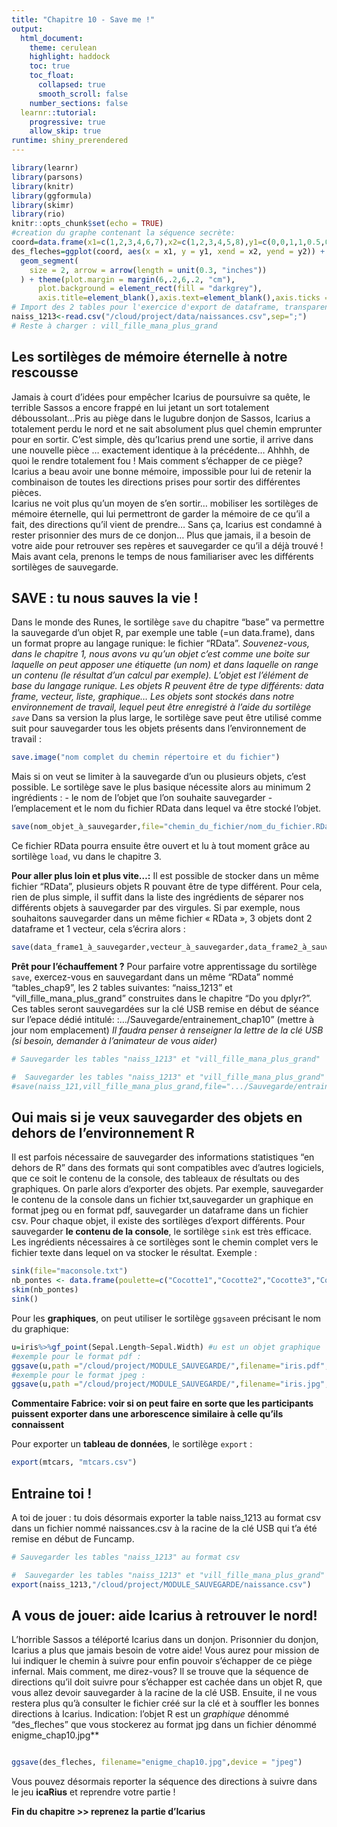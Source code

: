 ```yaml
---
title: "Chapitre 10 - Save me !"
output: 
  html_document:
    theme: cerulean
    highlight: haddock
    toc: true
    toc_float:
      collapsed: true
      smooth_scroll: false
    number_sections: false
  learnr::tutorial:
    progressive: true
    allow_skip: true
runtime: shiny_prerendered
---
```

```r
library(learnr)
library(parsons)
library(knitr)
library(ggformula)
library(skimr)
library(rio)
knitr::opts_chunk$set(echo = TRUE)
#creation du graphe contenant la séquence secrète:
coord=data.frame(x1=c(1,2,3,4,6,7),x2=c(1,2,3,4,5,8),y1=c(0,0,1,1,0.5,0.5),y2=c(1,1,0,0,0.5,0.5))
des_fleches=ggplot(coord, aes(x = x1, y = y1, xend = x2, yend = y2)) +
  geom_segment(
    size = 2, arrow = arrow(length = unit(0.3, "inches"))
  ) + theme(plot.margin = margin(6,.2,6,.2, "cm"),
      plot.background = element_rect(fill = "darkgrey"), 
      axis.title=element_blank(),axis.text=element_blank(),axis.ticks = element_blank())
# Import des 2 tables pour l'exercice d'export de dataframe, transparent pour l'utilisateur
naiss_1213<-read.csv("/cloud/project/data/naissances.csv",sep=";")
# Reste à charger : vill_fille_mana_plus_grand
```

## Les sortilèges de mémoire éternelle à notre rescousse 
Jamais à court d’idées pour empêcher Icarius de poursuivre sa quête, le terrible Sassos a encore frappé en lui jetant un sort totalement déboussolant…Pris au piège dans le lugubre donjon de Sassos, Icarius a totalement perdu le nord et ne sait absolument plus quel chemin emprunter pour en sortir. 
C’est simple, dès qu’Icarius prend une sortie, il arrive dans une nouvelle pièce … exactement identique à la précédente… Ahhhh, de quoi le rendre totalement fou !
Mais comment s’échapper de ce piège?  Icarius a beau avoir une bonne mémoire, impossible pour lui de retenir la combinaison de toutes les directions prises pour sortir des différentes pièces.  
Icarius ne voit plus qu’un moyen de s’en sortir… mobiliser les sortilèges de mémoire éternelle, qui lui permettront de garder la mémoire de ce qu’il a fait, des directions qu’il vient de prendre… Sans ça, Icarius est condamné à rester prisonnier des murs de ce donjon…
Plus que jamais, il a besoin de votre aide pour retrouver ses repères et sauvegarder ce qu’il a déjà trouvé !
Mais avant cela, prenons le temps de nous familiariser avec les différents sortilèges de sauvegarde.

## SAVE : tu  nous sauves la vie !
Dans le monde des Runes, le sortilège `save` du chapitre "base" va permettre la sauvegarde d'un objet R, par exemple une table (=un data.frame), dans un format propre au langage runique: le fichier "RData".
*Souvenez-vous, dans le chapitre 1, nous avons vu qu'un objet c'est comme une boite sur laquelle on peut apposer une étiquette (un nom) et dans laquelle on range un contenu (le résultat d'un calcul par exemple). L'objet est l'élément de base du langage runique. Les objets R peuvent être de type différents: data frame, vecteur, liste, graphique...
Les objets sont stockés dans notre environnement de travail, lequel peut être enregistré à l'aide du sortilège `save`*
Dans sa version la plus large, le sortilège save peut être utilisé comme suit pour sauvegarder tous les objets présents dans l'environnement de travail :
```r
save.image("nom complet du chemin répertoire et du fichier")
```

Mais si on veut se limiter à la sauvegarde d'un ou plusieurs objets, c'est possible. Le sortilège save le plus basique nécessite alors au minimum 2 ingrédients :
- le nom de l'objet que l'on souhaite sauvegarder
- l'emplacement et le nom du fichier RData dans lequel va être stocké l'objet.
```r
save(nom_objet_à_sauvegarder,file="chemin_du_fichier/nom_du_fichier.RData")
```
Ce fichier RData pourra ensuite être ouvert et lu à tout moment grâce au sortilège `load`, vu dans le chapitre 3.

**Pour aller plus loin et plus vite...:**
Il est possible de stocker dans un même fichier "RData", plusieurs objets R pouvant être de type différent. Pour cela, rien de plus simple, il suffit dans la liste des ingrédients de séparer nos différents objets à sauvegarder par des virgules.
Si par exemple, nous souhaitons sauvegarder dans un même fichier « RData », 3 objets dont 2 dataframe et 1 vecteur, cela s’écrira alors :
```r
save(data_frame1_à_sauvegarder,vecteur_à_sauvegarder,data_frame2_à_sauvegarder,file="chemin_du_fichier/nom_du_fichier.RData")
```
**Prêt pour l'échauffement ?** Pour parfaire votre apprentissage du sortilège `save`, exercez-vous en sauvegardant dans un même "RData" nommé "tables_chap9", les 2 tables suivantes: "naiss_1213" et "vill_fille_mana_plus_grand" construites dans le chapitre  "Do you dplyr?". 
Ces tables seront sauvegardées sur la clé USB remise en début de séance sur l'epace dédié intitulé: :.../Sauvegarde/entrainement_chap10" (mettre à jour nom emplacement)
*Il faudra penser à renseigner la lettre de la clé USB (si besoin, demander à l'animateur de vous aider)*

```r
# Sauvegarder les tables "naiss_1213" et "vill_fille_mana_plus_grand"
``` 
```r
#  Sauvegarder les tables "naiss_1213" et "vill_fille_mana_plus_grand"
#save(naiss_121,vill_fille_mana_plus_grand,file=".../Sauvegarde/entrainement_chap10/tables_chap9.RData")
``` 


## Oui mais si je veux sauvegarder des objets en dehors de l'environnement R
Il est parfois nécessaire de sauvegarder des informations statistiques "en dehors de R" dans des formats qui sont compatibles avec d'autres logiciels, que ce soit le contenu de la console, des tableaux de résultats ou des graphiques. On parle alors d'exporter des objets. Par exemple, sauvegarder le contenu de la console dans un fichier txt,sauvegarder un graphique en format jpeg ou en format pdf, sauvegarder un dataframe dans un fichier csv. Pour chaque objet, il existe des sortilèges d'export différents.
Pour sauvegarder **le contenu de la console**, le sortilège `sink` est très efficace. Les ingrédients nécessaires à ce sortilèges sont le chemin complet vers le fichier texte dans lequel on va stocker le résultat. Exemple :
```r
sink(file="maconsole.txt")
nb_pontes <- data.frame(poulette=c("Cocotte1","Cocotte2","Cocotte3","Cocotte4"),nb_oeufs=c(10,9,20,18))
skim(nb_pontes)
sink()
```

Pour les **graphiques**, on peut utiliser le sortilège `ggsave`en précisant le nom du graphique:
```r
u=iris%>%gf_point(Sepal.Length~Sepal.Width) #u est un objet graphique
#exemple pour le format pdf :
ggsave(u,path ="/cloud/project/MODULE_SAUVEGARDE/",filename="iris.pdf",device = "pdf" )
#exemple pour le format jpeg :
ggsave(u,path ="/cloud/project/MODULE_SAUVEGARDE/",filename="iris.jpg",device = "jpeg" )
```
**Commentaire Fabrice: voir si on peut faire en sorte que les participants puissent exporter dans une arborescence similaire à celle qu'ils connaissent**

Pour exporter un **tableau de données**, le sortilège `export`  :
```r
export(mtcars, "mtcars.csv")
```
## Entraine toi !
A toi de jouer : tu dois désormais exporter la table naiss_1213 au format csv dans un fichier nommé naissances.csv à la racine de la clé USB qui t'a été remise en début de Funcamp.
```r
# Sauvegarder les tables "naiss_1213" au format csv
``` 
```r
#  Sauvegarder les tables "naiss_1213" et "vill_fille_mana_plus_grand"
export(naiss_1213,"/cloud/project/MODULE_SAUVEGARDE/naissance.csv")
``` 

## A vous de jouer: aide Icarius à retrouver le nord!

L'horrible Sassos a téléporté Icarius dans un donjon. Prisonnier du donjon, Icarius a plus que jamais besoin de votre aide! Vous aurez pour mission de lui indiquer le chemin à suivre pour enfin pouvoir s'échapper de ce piège infernal.
Mais comment, me direz-vous? Il se trouve que la séquence de directions qu'il doit suivre pour s'échapper est cachée dans un objet R, que vous allez devoir sauvegarder à la racine de la clé USB. Ensuite, il ne vous restera plus qu'à consulter le fichier créé sur la clé et à souffler les bonnes directions à Icarius. 
Indication: l'objet R est un *graphique* dénommé "des_fleches" que vous stockerez au format jpg dans un fichier dénommé enigme_chap10.jpg**
```r
```
```r
ggsave(des_fleches, filename="enigme_chap10.jpg",device = "jpeg")
```
 
Vous pouvez désormais reporter la séquence des directions à suivre dans le jeu **icaRius** et reprendre votre partie !

**Fin du chapitre   >>  reprenez la partie d'Icarius**
